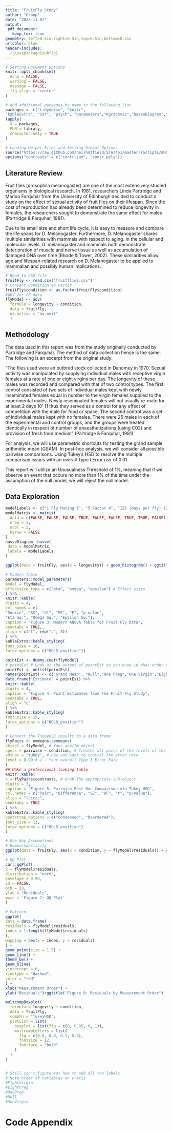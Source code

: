 ---
title: "FruitFly Study"
author: "Group"
date: "2023-11-01"
output: 
 pdf_document:
   keep_tex: true
geometry: left=0.5in,right=0.5in,top=0.5in,bottom=0.5in
urlcolor: blue
header-includes:
  - \usepackage{subfig}
---

```{r setupFiles, include = FALSE}

# Setting Document Options
knitr::opts_chunk$set(
  echo = FALSE,
  warning = FALSE,
  message = FALSE,
  fig.align = "center"
)

# Add additional packages by name to the following list
packages <- c("tidyverse", "knitr",
"kableExtra", "car", "psych", "parameters","Rgraphviz","hasseDiagram","multcompView") 
lapply(
  X = packages,
  FUN = library,
  character.only = TRUE
)

# Loading Helper Files and Setting Global Options
source("https://raw.github.com/neilhatfield/STAT461/master/rScripts/ANOVATools.R")
options("contrasts" = c("contr.sum", "contr.poly"))

```
## Literature Review

Fruit flies (drosophila melanogaster) are one of the most extensively studied organisms in biological research. In 1981, researchers Linda Partridge and Marion Farquhar from the University of Edinburgh decided to conduct a study on the effect of sexual activity of fruit flies on their lifespan. Since the cost of reproduction had already been determined to reduce longevity in females, the researchers sought to demonstrate the same effect for males (Partridge & Farquhar, 1981). 

Due to its small size and short life cycle, it is easy to measure and compare the life spans for D. Melanogaster. Furthermore, D. Melanogaster shares multiple similarities with mammals with respect to aging. In the cellular and molecular levels, D. melanogaster and mammals both demonstrate deterioration of muscle and nerve tissue as well as accumulation of damaged DNA over time (Bhode & Tower, 2002). These similarities allow age and lifespan-related research on D. Melanogaster to be applied to mammalian and possibly human implications. 

```{r}
# Read In CSV file
fruitFly <- read.csv("fruitflies.csv")
# Convert Condition to Factor
fruitFly$condition <- as.factor(fruitFly$condition)
#AOV for FF data
flyModel <- aov(
  formula = longevity ~ condition,
  data = fruitFly,
  na.action = "na.omit"
  )
```
## Methodology

The data used in this report was from the study originally conducted by Partridge and Farquhar. The method of data collection hence is the same. The following is an excerpt from the original study: 

“The flies used were an outbred stock collected in Dahomey in 1970. Sexual activity was manipulated by supplying individual males with receptive virgin females at a rate of one or eight virgins per day. The longevity of these males was recorded and compared with that of two control types. The first control consisted of two sets of individual males kept with newly inseminated females equal in number to the virgin females supplied to the experimental males. Newly inseminated females will not usually re-mate for at least 2 days 10' 11 thus they served as a control for any effect of competition with the male for food or space. The second control was a set of individual males kept with no females. There were 25 males in each of the experimental and control groups, and the groups were treated identically in respect of number of anaesthetizations (using C02) and provision of fresh food medium” (Partridge & Farquhar, 1981). 

For analysis, we will use parametric shortcuts for testing the grand sample arithmetic mean (GSAM). In post-hoc analysis, we will consider all possible pairwise comparisons. Using Tukey's HSD to resolve the multiple comparison issues with an overall Type I Error risk of 0.01. 

This report will utilize an Unusualness Threshold of 1%, meaning that if we observe an event that occurs no more than 1% of the time under the assumption of the null model, we will reject the null model.

## Data Exploration
```{r}
modelLabels <- c("1 Fly Mating 1", "5 Factor 4", "125 (days per fly) 120")
modelMatrix <- matrix(
  data = c(FALSE, FALSE, FALSE, TRUE, FALSE, FALSE, TRUE, TRUE, FALSE),
  nrow = 3,
  ncol = 3,
  byrow = FALSE
)
hasseDiagram::hasse(
 data = modelMatrix,
 labels = modelLabels
)
```
```{r}
ggplot(data = fruitFly, aes(x = longevity)) + geom_histogram() + ggtitle("Fruitfly Longevity") + xlab("Longevity (Days per Fly)") + ylab("Occurences") + labs(caption = "Figure 2: Fruitfly Longevity by Occurence")

```
```{r}
# Modern Table
parameters::model_parameters(
model = flyModel,
effectsize_type = c("eta", "omega", "epsilon") # Effect sizes
) %>%
knitr::kable(
digits = 4,
col.names = c(
"Source", "SS", "df", "MS", "F", "p-value",
"Eta Sq.", "Omega Sq.", "Epsilon Sq."),
caption = "Figure 3: Modern ANOVA Table for Fruit Fly Data",
booktabs = TRUE,
align = c("l", rep("c", 8))
) %>%
kableExtra::kable_styling(
font_size = 10,
latex_options = c("HOLD_position"))

```

```{r}
pointEst <- dummy.coef(flyModel)
# pointEst # Look at the output of pointEst so you know in what order the estimates appear
pointEst <- unlist(pointEst)
names(pointEst) <- c("Grand Mean", "Null","One Preg","One Virgin","Eight Preg", "Eight Virgin")
data.frame("Estimate" = pointEst) %>%
knitr::kable(
digits = 4,
caption = "Figure 4: Point Estimates from the Fruit Fly Study",
booktabs = TRUE,
align = "c"
) %>%
kableExtra::kable_styling(
font_size = 15,
latex_options = c("HOLD_position")
)
```

```{r}
# Convert the TukeyHSD results to a data frame
flyPairs <- emmeans::emmeans(
object = flyModel, # Your aov/lm object
specs = pairwise ~ condition, # Creates all pairs of the levels of the factor listed
adjust = "tukey", # How you want to control the error rate
level = 0.99 # 1 - Your overall Type I Error Rate
)
## Make a professional looking table
knitr::kable(
x = flyPairs$contrasts, # Grab the appropriate sub-object
digits = 3,
caption = "Figure 5: Pairwise Post Hoc Comparison via Tukey HSD",
col.names = c("Pair", "Difference", "SE", "DF", "t", "p-value"),
align = "lccccc",
booktabs = TRUE
) %>%
kableExtra::kable_styling(
bootstrap_options = c("condensed", "boardered"),
font_size = 12,
latex_options = c("HOLD_position")
)

```


```{r}
# One Way Assumptions
# Homoscedasticity 
ggplot(data = fruitFly, aes(x = condition, y = flyModel$residuals)) + ylab("Residuals") +geom_point() +ggtitle("Figure 6: Residuals by Condition")
```
```{r}
# QQ Plot
car::qqPlot(
x = flyModel$residuals,
distribution = "norm",
envelope = 0.90,
id = FALSE,
pch = 20,
ylab = "Residuals",
main = 'Figure 7: QQ Plot'
)
```
```{r}
# Pattern
ggplot(
data = data.frame(
residuals = flyModel$residuals,
index = 1:length(flyModel$residuals)
),
mapping = aes(x = index, y = residuals)
) +
geom_point(size = 1.5) +
geom_line() +
theme_bw() +
geom_hline(
yintercept = 0,
linetype = "dashed",
color = "red"
) +
xlab("Measurement Order") +
ylab("Residuals")+ggtitle("Figure 8: Residuals by Measurement Order")

```
```{r}
multcompBoxplot(
  formula = longevity ~ condition,
  data = fruitFly,
  compFn = "TukeyHSD",
  plotList = list(
    boxplot = list(fig = c(0, 0.85, 0, 1)),
    multcompLetters = list(
      fig = c(0.8, 0.9, 0.1, 0.9),
      fontsize = 12,
      fontface = "bold"
    )
  )
)


# Still can't figure out how to add all the labels
# Note order of variables on y-axis
#EightVirgin
#EightPreg
#OnePreg
#Null
#OneVirgin

```


\newpage
# Code Appendix

```{r codeAppendix, ref.label = knitr::all_labels(), echo = TRUE, eval = FALSE}

```
